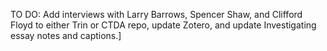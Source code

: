 


TO DO: Add interviews with Larry Barrows, Spencer Shaw, and Clifford Floyd to either Trin or CTDA repo, update Zotero, and update Investigating essay notes and captions.]


[2009TableIncomeHartfordCityMetro]: 2009TableIncomeHartfordCityMetro.jpg width=392px height=77px

[1876ScribnersCover]: 1876ScribnersCover.png width=244px height=219px

[1910-2010-home-value]: 1910-2010-home-value.jpg width=278px height=150px

[2010RacialChangeMap]: 2010RacialChangeMap.jpg width=230px height=173px

[1847-HPHS-storymap]: 1847-HPHS-storymap.png width=243px height=168px

[1937-otl-redlining]: 1937-otl-redlining.jpg width=259px height=180px

[1940-otl-covenants]: 1940-otl-covenants.png width=130px height=69px

[1960BrandingHomes]: 1960BrandingHomes.png width=250px height=109px

[2003ShawSpencer]: 2003ShawSpencer.jpg width=298px height=224px

[2005WrightAdelle]: 2005WrightAdelle.jpg width=185px height=138px

[1974circaEducation_Instruccion_DixonPapers]: 1974circaEducation_Instruccion_DixonPapers.jpg width=306px height=199px

[2009AJE-visual]: 2009AJE-visual.png width=183px height=136px

[2011SheffElizabethOralHist]: 2011SheffElizabethOralHist.jpg width=215px height=120px

[2013SmartChoicesScreenshot]: 2013SmartChoicesScreenshot.png width=230px height=179px

[2009SmartChoicesWorkshopAvilaAda]: 2009SmartChoicesWorkshopAvilaAda.jpg width=257px height=193px










[^fn26]: Jennifer Williams, "The Unthinkable Remedy: The Proposed Metropolitan Hartford School District" (Slides presented at the Cities Suburbs Schools Project at Trinity College, Summer 2004), http://digitalrepository.trincoll.edu/cssp_papers/19/.

[^fn27]: Elizabeth Horton Sheff, Oral History Interview on Sheff vs. O’Neill, interview by Candace Simpson, video recording and transcript, July 28, 2011, Cities, Suburbs, Schools Project, Trinity College Digital Repository, http://digitalrepository.trincoll.edu/cssp_ohistory/16. See more oral history interviews on the Trinity College Digital Repository, http://digitalrepository.trincoll.edu/cssp_ohistory/ and also the CSS Project collection in the newer Connecticut Digital Archive at http://ctcollections.trincoll.edu/islandora/object/120002%3Acssp.

[^fn28]: Grace Beckett, "Suburban Participation in Hartford's Project Concern School Desegregation Program, 1966-1998" (Educational Studies Senior Research Project, Trinity College, 2004), http://digitalrepository.trincoll.edu/cssp_papers/11/; Dana Banks and Jack Dougherty, "City-Suburban Desegregation and Forced Choices: A Review Essay of Susan Eaton's 'The Other Boston Busing Story'," Teachers College Record 105 (2004): 985–998, http://digitalrepository.trincoll.edu/facpub/21/. See also Laurie Gutmann, "Whose Concern Matters?: Student Support and Project Concern" (Educational Studies Senior Research Project, Trinity College, 2003), http://digitalrepository.trincoll.edu/cssp_papers/17/.

[^fn29]: See early magnet school history in Thomas C. Reynolds, "Magnet Schools and the Connecticut Experience" (Trinity College, 1994).

[^fn30]: Kevin B. Sullivan and James A. Trostle, "Trinity College and the Learning Corridor: A Small, Urban Liberal Arts College Launches a Public Magnet School Campus," Metropolitan Universities 15, no. 3 (2004): 15–34; Peter Knapp, Trinity College in the Twentieth Century : a History (Hartford  Conn.: Trinity College, 2000); Nivia Nieves and Jack Dougherty, "Latino Politicians, Activists, and Parents: The Challenge of Implementing City-Suburban Magnet Schools" (Paper presented at the American Educational Research Association, San Francisco, CA, April 10, 2006), http://digitalrepository.trincoll.edu/cssp_papers/30/; Sarah Kaminski, "Magnet Schools: An Effective Solution to Sheff v. O'Neill?," The Trinity Papers 21 (2002): 63–71.

[^fn31]: Jack Dougherty, Jesse Wanzer, and Christina Ramsay, Missing the Goal: A Visual Guide to Sheff v. O'Neill School Desegregation: June 2007 (Hartford, Connecticut and Storrs, Connecticut: The Cities, Suburbs and Schools research project at Trinity College and the University of Connecticut Center for Education Policy Analysis, 2007), http://digitalrepository.trincoll.edu/cssp_papers/6/; Jack Dougherty, Jesse Wanzer, and Christina Ramsay, "Sheff v. O'Neill: Weak Desegregation Remedies and Strong Disincentives in Connecticut, 1996-2008," in From the Courtroom to the Classroom: The Shifting Landscape of School Desegregation, ed. Claire Smrekar and Ellen Goldring (Cambridge, MA: Harvard Education Press, 2009), 103–127, http://digitalrepository.trincoll.edu/cssp_papers/3/.

[^fn32]: Learn about the SmartChoices public school search tool, Cities Suburbs & Schools Project, http://commons.trincoll.edu/smartchoices/. Devlin Hughes, Designing Effective Google Maps for Social Change: A Case Study of SmartChoices (Hartford, Connecticut: 2009), http://digitalrepository.trincoll.edu/cssp_papers/8/; Jack Dougherty, Diane Zannoni, Maham Chowhan, Courteney Coyne, Benjamin Dawson, Tehani Guruge, and Begaeta Nukic, "School Information, Parental Decisions, and the Digital Divide: The SmartChoices Project in Hartford, Connecticut," in Making School Choice Work For All, by Gary Orfield and Erica Frankenberg (Berkeley: University of California Press, 2013), 219-237, http://books.google.com/books?isbn=0520274741.

[^fn33]: Naralys Estevez and Jack Dougherty, "Do Magnet Schools Attract All Families Equally? A GIS Mapping Analysis of Latinos" (Paper presented at the American Educational Research Association, San Francisco, CA, April 10, 2006), http://digitalrepository.trincoll.edu/cssp_papers/16/; Jesse Wanzer, Heather Moore, and Jack Dougherty, "Race and Magnet School Choice: A Mixed-Methods Neighborhood Study in Urban Connecticut" (Paper presented at the American Educational Research Association, New York City, March 28, 2008), http://digitalrepository.trincoll.edu/cssp_papers/22/; Brittany Price, "The Usage of Maps in Facilitating Conversations with Stakeholders About Educational Desegregation in Hartford" (Educational Studies Senior Research Project, Trinity College, 2009), http://digitalrepository.trincoll.edu/cssp_papers/26/; Matthew DelConte, Sushil Trivedi, Diane Zannoni, and Jack Dougherty, "Who Chooses? A Preliminary Analysis of Hartford Public Schools" (Slides presented at the Cities Suburbs & Schools Project at Trinity College, January 2012), http://digitalrepository.trincoll.edu/cssp_papers/37.

[^fn34]: Jack Dougherty, Diane Zannoni, Marissa Block, and Stephen Spirou, Who Chooses in Hartford? Report 1: Statistical Analysis of Regional School Choice Office Applicants and Non-Applicants among Hartford-Resident HPS Students in Grades 3-7, Spring 2012 (Hartford, CT: Cities Suburbs Schools Project at Trinity College, May 12, 2014), http://digitalrepository.trincoll.edu/cssp_papers/46.

[^fn35]: On student relations and attitudes, see Molly Schofield, "Increasing Interracial Relationships" (Educational Studies Senior Research Project, Trinity College, 2002), http://digitalrepository.trincoll.edu/cssp_papers/24/; Nicola Blacklaw, "The Presence of Contact Conditions in a Magnet School" (Educational Studies Senior Research Project, Trinity College, 2002), http://digitalrepository.trincoll.edu/cssp_papers/12/; David Reuman, "Effects of An Inter-District Magnet Program On Inter-Racial Attitudes At School" (Paper presented at the American Educational Research Association, Chicago, Illinois, April 25, 2003), http://digitalrepository.trincoll.edu/cssp_papers/32/. On suburban districts see Antonio DePina, "Comparing Suburban School Culture in Metropolitan Hartford: How Does the Formal and Hidden Curriculum Vary Across Two High Schools?" (Educational Studies Senior Research Project, Trinity College, 2003), http://digitalrepository.trincoll.edu/cssp_papers/15/; Rebecca Wetzler, "The Effects of Health, Mobility, and Socio-Economic Status Factors on the Race Gap in Achievement" (Psychology senior thesis, Trinity College, 2006), http://digitalrepository.trincoll.edu/cssp_papers/20/. On parochial and private schools, see Carmen Green, "Catholic Schools, Racial Change, and Suburbanization, 1930-2000" (Paper presented at the History of Education Society, Kansas City, Missouri, November 5, 2004), http://digitalrepository.trincoll.edu/cssp_papers/13/; Heather Moore, "Private School Choice and Educational Outcomes in Metropolitan Hartford" (Slides presented at the Cities, Suburbs and Schools Research Project, Trinity College, July 2005), http://digitalrepository.trincoll.edu/cssp_papers/36; On funding, see Lis Pennington, Emily Steele, and Jack Dougherty, "A Political History of School Finance Reform in Metropolitan Hartford, Connecticut, 1945-2005" (Paper presented at the American Educational Research Association, Chicago, Illinois, April 2007), http://digitalrepository.trincoll.edu/cssp_papers/29/; David MacDonald, "The Funding of Interdistrict Magnet Schools in Connecticut: A Failed Approach to Addressing the Sheff vs. O'Neill Connecticut Supreme Court Ruling?" (Public Policy graduate course paper, Trinity College, 2005), http://digitalrepository.trincoll.edu/cssp_papers/34/.
